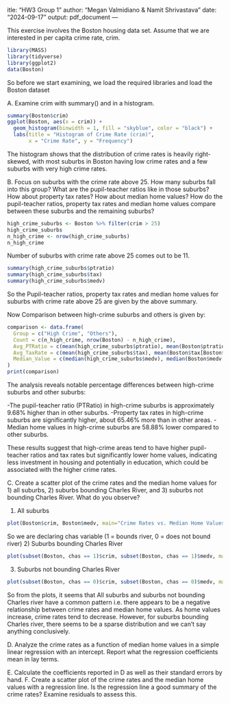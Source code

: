 itle: "HW3 Group 1"
author: "Megan Valmidiano & Namit Shrivastava"
date: "2024-09-17"
output: pdf_document
---

This exercise involves the Boston housing data set. Assume that we are interested in per
capita crime rate, crim.

```r
library(MASS)
library(tidyverse)
library(ggplot2)
data(Boston)
```
So before we start examining, we load the required libraries and load the Boston dataset

A. Examine crim with summary() and in a histogram.
```r
summary(Boston$crim)
ggplot(Boston, aes(x = crim)) +
  geom_histogram(binwidth = 1, fill = "skyblue", color = "black") +
  labs(title = "Histogram of Crime Rate (crim)",
       x = "Crime Rate", y = "Frequency")
```
The histogram shows that the distribution of crime rates is heavily right-skewed, 
with most suburbs in Boston having low crime rates and a few suburbs with very high crime rates.

B. Focus on suburbs with the crime rate above 25. How many suburbs fall into this group?
What are the pupil-teacher ratios like in those suburbs? How about property tax rates? How
about median home values? How do the pupil-teacher ratios, property tax rates and median
home values compare between these suburbs and the remaining suburbs?
```r
high_crime_suburbs <- Boston %>% filter(crim > 25)
high_crime_suburbs
n_high_crime <- nrow(high_crime_suburbs)
n_high_crime
```
Number of suburbs with crime rate above 25 comes out to be 11.
```r
summary(high_crime_suburbs$ptratio)
summary(high_crime_suburbs$tax)
summary(high_crime_suburbs$medv)
```
So the Pupil-teacher ratios, property tax rates and median home values for suburbs with crime rate above 25 are given by
the above summary.

Now Comparison between high-crime suburbs and others is given by:
```r
comparison <- data.frame(
  Group = c("High Crime", "Others"),
  Count = c(n_high_crime, nrow(Boston) - n_high_crime),
  Avg_PTRatio = c(mean(high_crime_suburbs$ptratio), mean(Boston$ptratio[Boston$crim <= 25])),
  Avg_TaxRate = c(mean(high_crime_suburbs$tax), mean(Boston$tax[Boston$crim <= 25])),
  Median_Value = c(median(high_crime_suburbs$medv), median(Boston$medv[Boston$crim <= 25]))
)
print(comparison)
```
The analysis reveals notable percentage differences between high-crime suburbs and other suburbs:

-The pupil-teacher ratio (PTRatio) in high-crime suburbs is approximately 9.68% higher than in other suburbs.
-Property tax rates in high-crime suburbs are significantly higher, about 65.46% more than in other areas.
-Median home values in high-crime suburbs are 58.88% lower compared to other suburbs.

These results suggest that high-crime areas tend to have higher pupil-teacher ratios and tax rates but significantly lower home values, 
indicating less investment in housing and potentially in education, which could be associated with the higher crime rates.

C. Create a scatter plot of the crime rates and the median home values for 1) all suburbs, 2)
suburbs bounding Charles River, and 3) suburbs not bounding Charles River. What do you
observe?

1) All suburbs
```r
plot(Boston$crim, Boston$medv, main="Crime Rates vs. Median Home Values", xlab="Crime Rate", ylab="Median Home Value", col="blue")
```
So we are declaring chas variable (1 = bounds river, 0 = does not bound river)
2) Suburbs bounding Charles River
```r
plot(subset(Boston, chas == 1)$crim, subset(Boston, chas == 1)$medv, main="Crime Rates vs. Median Home Values (Charles River)", xlab="Crime Rate", ylab="Median Home Value", col="green")
```
3) Suburbs not bounding Charles River
```r
plot(subset(Boston, chas == 0)$crim, subset(Boston, chas == 0)$medv, main="Crime Rates vs. Median Home Values (Not Charles River)", xlab="Crime Rate", ylab="Median Home Value", col="red")
```
So from the plots, it seems that All suburbs and suburbs not bounding Charles river have
a common pattern i.e. there appears to be a negative relationship between crime rates and median home values.
As home values increase, crime rates tend to decrease. However, for suburbs bounding Charles river, there seems to be a sparse distribution
and we can't say anything conclusively.

D. Analyze the crime rates as a function of median home values in a simple linear regression
with an intercept. Report what the regression coefficients mean in lay terms.

E. Calculate the coefficients reported in D as well as their standard errors by hand.
F. Create a scatter plot of the crime rates and the median home values with a regression line.
Is the regression line a good summary of the crime rates? Examine residuals to assess this.





